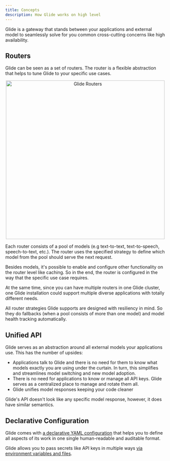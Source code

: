 ```yaml
---
title: Concepts
description: How Glide works on high level 
---
```


Glide is a gateway that stands between your applications and external model to
seamlessly solve for you common cross-cutting concerns like high availability.

## Routers

Glide can be seen as a set of routers.
The router is a flexible abstraction that helps to tune Glide to your specific use cases.

<p align="center">
    <img width="500" src="/images/concepts/glide_concepts_routers.png" alt="Glide Routers" />
</p>

Each router consists of a pool of models (e.g text-to-text, text-to-speech, speech-to-text, etc.).
The router uses the specified strategy to define which model from the pool should serve the next request.

Besides models, it's possible to enable and configure other functionality on the router level like caching.
So in the end, the router is configured in the way that the specific use case requires.

At the same time, since you can have multiple routers in one Glide cluster,
one Glide installation could support multiple diverse applications with totally different needs.

All router strategies Glide supports are designed with resiliency in mind.
So they do fallbacks (when a pool consists of more than one model) and model health tracking automatically.

## Unified API

Glide serves as an abstraction around all external models your applications use. This has the number of upsides:

- Applications talk to Glide and there is no need for them to know what models exactly you are using under the curtain.
In turn, this simplifies and streamlines model switching and new model adoption.
- There is no need for applications to know or manage all API keys. Glide serves as a centralized place to manage and rotate them all.
- Glide unifies model responses keeping your code cleaner

Glide's API doesn't look like any specific model response, however, it does have similar semantics.

## Declarative Configuration

Glide comes with [a declarative YAML configuration](/essentials/configuration) that helps you to define all aspects of
its work in one single human-readable and auditable format.

Glide allows you to pass secrets like API keys in multiple ways [via environment variables and files](/essentials/configuration#secrets).
